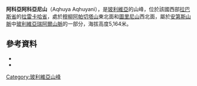 {{Coord|16|1|40|S|68|15|0|W|display=title}}

'''阿科亞阿科亞尼山'''（Aqhuya Aqhuyani），是[[玻利維亞|玻利維亞]]的山峰，位於該國西部[[拉巴斯省|拉巴斯省]]的[[拉雷卡哈省|拉雷卡哈省]]，處於[[穆柳阿帕切塔山|穆柳阿帕切塔山]]東北面和[[圖里尼山|圖里尼山]]西北面，屬於[[安第斯山脈|安第斯山脈]]中[[玻利維亞瑞阿爾山脈|玻利維亞瑞阿爾山脈]]的一部分，海拔高度5,164米。

==參考資料==
*{{cite web|url=http://www.aymara.ucb.edu.bo/html/diccionario/castellano%20aymara/at.html|title=Diccionario Bilingüe, Castellano - Aymara, 2002|last1=|first1=|last2=|first2=|date=|website=|publisher=Félix Layme Pairumani|accessdate=November 4, 2014|deadurl=yes|archiveurl=https://web.archive.org/web/20150923181144/http://www.aymara.ucb.edu.bo/html/diccionario/castellano%20aymara/at.html|archivedate=2015-09-23}}
*{{cite web|url=http://www.ine.gob.bo/publicaciones/visorPdf.aspx?Codigo=021201&tipo=1|title=Guanay|author=<!--Staff writer(s); no by-line.-->|date=|website=|publisher=INE, Bolivia|accessdate=November 4, 2014|deadurl=yes|archiveurl=https://web.archive.org/web/20141029154208/http://www.ine.gob.bo/publicaciones/visorPdf.aspx?Codigo=021201&tipo=1|archivedate=2014-10-29}}

{{Bolivia-geo-stub}}
[[Category:玻利維亞山峰|Category:玻利維亞山峰]]